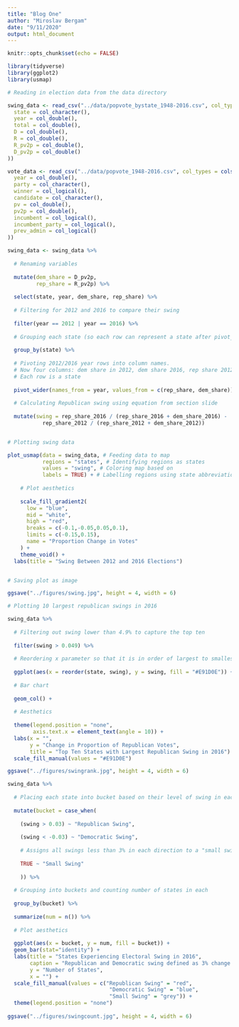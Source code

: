 ```yaml
---
title: "Blog One"
author: "Miroslav Bergam"
date: "9/11/2020"
output: html_document
---
```


```r
knitr::opts_chunk$set(echo = FALSE)

library(tidyverse)
library(ggplot2)
library(usmap)

```

```r

# Reading in election data from the data directory

swing_data <- read_csv("../data/popvote_bystate_1948-2016.csv", col_types = cols(
  state = col_character(),
  year = col_double(),
  total = col_double(),
  D = col_double(),
  R = col_double(),
  R_pv2p = col_double(),
  D_pv2p = col_double()
))

vote_data <- read_csv("../data/popvote_1948-2016.csv", col_types = cols(
  year = col_double(),
  party = col_character(),
  winner = col_logical(),
  candidate = col_character(),
  pv = col_double(),
  pv2p = col_double(),
  incumbent = col_logical(),
  incumbent_party = col_logical(),
  prev_admin = col_logical()
))

```

```r

swing_data <- swing_data %>%
  
  # Renaming variables
  
  mutate(dem_share = D_pv2p,
         rep_share = R_pv2p) %>%
  
  select(state, year, dem_share, rep_share) %>% 
  
  # Filtering for 2012 and 2016 to compare their swing
  
  filter(year == 2012 | year == 2016) %>%
  
  # Grouping each state (so each row can represent a state after pivot_wider)
  
  group_by(state) %>%
  
  # Pivoting 2012/2016 year rows into column names. 
  # Now four columns: dem share in 2012, dem share 2016, rep share 2012, rep share 2016
  # Each row is a state
  
  pivot_wider(names_from = year, values_from = c(rep_share, dem_share)) %>% 
  
  # Calculating Republican swing using equation from section slide
  
  mutate(swing = rep_share_2016 / (rep_share_2016 + dem_share_2016) -
           rep_share_2012 / (rep_share_2012 + dem_share_2012))


# Plotting swing data

plot_usmap(data = swing_data, # Feeding data to map
           regions = "states", # Identifying regions as states
           values = "swing", # Coloring map based on 
           labels = TRUE) + # Labelling regions using state abbreviations
  
    # Plot aesthetics
  
    scale_fill_gradient2(
      low = "blue",
      mid = "white",
      high = "red",
      breaks = c(-0.1,-0.05,0.05,0.1), 
      limits = c(-0.15,0.15),
      name = "Proportion Change in Votes"
    ) +
    theme_void() +
  labs(title = "Swing Between 2012 and 2016 Elections")


# Saving plot as image

ggsave("../figures/swing.jpg", height = 4, width = 6)

```

```r

# Plotting 10 largest republican swings in 2016

swing_data %>%
  
  # Filtering out swing lower than 4.9% to capture the top ten
  
  filter(swing > 0.049) %>%
  
  # Reordering x parameter so that it is in order of largest to smallest swing
  
  ggplot(aes(x = reorder(state, swing), y = swing, fill = "#E91D0E")) +
  
  # Bar chart
  
  geom_col() + 
  
  # Aesthetics
  
  theme(legend.position = "none",
        axis.text.x = element_text(angle = 10)) + 
  labs(x = "",
       y = "Change in Proportion of Republican Votes",
       title = "Top Ten States with Largest Republican Swing in 2016") + 
  scale_fill_manual(values = "#E91D0E")

ggsave("../figures/swingrank.jpg", height = 4, width = 6)

```

```r

swing_data %>%
  
  # Placing each state into bucket based on their level of swing in each direction
  
  mutate(bucket = case_when(
    
    (swing > 0.03) ~ "Republican Swing",
    
    (swing < -0.03) ~ "Democratic Swing",
    
    # Assigns all swings less than 3% in each direction to a "small swing"
    
    TRUE ~ "Small Swing"
    
    )) %>%
  
  # Grouping into buckets and counting number of states in each
  
  group_by(bucket) %>%
  
  summarize(num = n()) %>% 
  
  # Plot aesthetics
  
  ggplot(aes(x = bucket, y = num, fill = bucket)) + 
  geom_bar(stat="identity") +
  labs(title = "States Experiencing Electoral Swing in 2016",
       caption = "Republican and Democratic swing defined as 3% change in votes towards respective party",
       y = "Number of States",
       x = "") + 
  scale_fill_manual(values = c("Republican Swing" = "red", 
                                "Democratic Swing" = "blue",
                                "Small Swing" = "grey")) +
  theme(legend.position = "none")
  
ggsave("../figures/swingcount.jpg", height = 4, width = 6)

```

